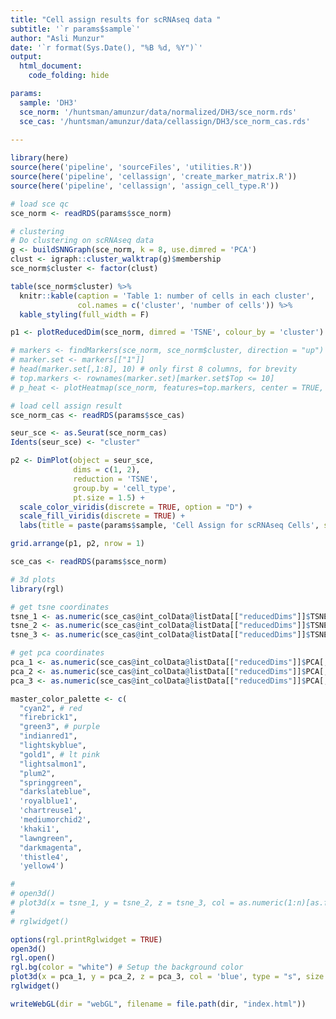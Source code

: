 ```yaml
---
title: "Cell assign results for scRNAseq data "
subtitle: '`r params$sample`'
author: "Asli Munzur"
date: '`r format(Sys.Date(), "%B %d, %Y")`'
output: 
  html_document:
    code_folding: hide

params:
  sample: 'DH3'
  sce_norm: '/huntsman/amunzur/data/normalized/DH3/sce_norm.rds'
  sce_cas: '/huntsman/amunzur/data/cellassign/DH3/sce_norm_cas.rds'
  
---
```


```r

library(here)
source(here('pipeline', 'sourceFiles', 'utilities.R'))
source(here('pipeline', 'cellassign', 'create_marker_matrix.R'))
source(here('pipeline', 'cellassign', 'assign_cell_type.R'))


```

```r

# load sce qc
sce_norm <- readRDS(params$sce_norm)

# clustering 
# Do clustering on scRNAseq data
g <- buildSNNGraph(sce_norm, k = 8, use.dimred = 'PCA')
clust <- igraph::cluster_walktrap(g)$membership
sce_norm$cluster <- factor(clust)

table(sce_norm$cluster) %>% 
  knitr::kable(caption = 'Table 1: number of cells in each cluster', 
               col.names = c('cluster', 'number of cells')) %>% 
  kable_styling(full_width = F)


```

```r

p1 <- plotReducedDim(sce_norm, dimred = 'TSNE', colour_by = 'cluster') + labs(title = paste(params$sample, 'Clustering - TSNE', sep = '-'))

# markers <- findMarkers(sce_norm, sce_norm$cluster, direction = "up")
# marker.set <- markers[["1"]]
# head(marker.set[,1:8], 10) # only first 8 columns, for brevity
# top.markers <- rownames(marker.set)[marker.set$Top <= 10]
# p_heat <- plotHeatmap(sce_norm, features=top.markers, center = TRUE, order_columns_by="cluster")

```

```r

# load cell assign result
sce_norm_cas <- readRDS(params$sce_cas)

seur_sce <- as.Seurat(sce_norm_cas)
Idents(seur_sce) <- "cluster"

p2 <- DimPlot(object = seur_sce, 
              dims = c(1, 2), 
              reduction = 'TSNE', 
              group.by = 'cell_type', 
              pt.size = 1.5) +
  scale_color_viridis(discrete = TRUE, option = "D") +
  scale_fill_viridis(discrete = TRUE) +
  labs(title = paste(params$sample, 'Cell Assign for scRNAseq Cells', sep = '-'))

```

```r

grid.arrange(p1, p2, nrow = 1)

```




```r

sce_cas <- readRDS(params$sce_norm)

# 3d plots 
library(rgl)

# get tsne coordinates 
tsne_1 <- as.numeric(sce_cas@int_colData@listData[["reducedDims"]]$TSNE[, 1])
tsne_2 <- as.numeric(sce_cas@int_colData@listData[["reducedDims"]]$TSNE[, 2])
tsne_3 <- as.numeric(sce_cas@int_colData@listData[["reducedDims"]]$TSNE[, 3])

# get pca coordinates 
pca_1 <- as.numeric(sce_cas@int_colData@listData[["reducedDims"]]$PCA[, 1])
pca_2 <- as.numeric(sce_cas@int_colData@listData[["reducedDims"]]$PCA[, 2])
pca_3 <- as.numeric(sce_cas@int_colData@listData[["reducedDims"]]$PCA[, 3])

master_color_palette <- c(
  "cyan2", # red
  "firebrick1",
  "green3", # purple
  "indianred1",
  "lightskyblue", 
  "gold1", # lt pink
  "lightsalmon1",
  "plum2", 
  "springgreen", 
  "darkslateblue", 
  'royalblue1',
  'chartreuse1',
  'mediumorchid2',
  'khaki1', 
  "lawngreen",
  "darkmagenta",
  'thistle4', 
  'yellow4')

# 
# open3d()
# plot3d(x = tsne_1, y = tsne_2, z = tsne_3, col = as.numeric(1:n)[as.factor(sce_cas$cell_type)], type = "s", size = 0.7)
# 
# rglwidget()

options(rgl.printRglwidget = TRUE)
open3d()
rgl.open()
rgl.bg(color = "white") # Setup the background color
plot3d(x = pca_1, y = pca_2, z = pca_3, col = 'blue', type = "s", size = 0.7)
rglwidget()

writeWebGL(dir = "webGL", filename = file.path(dir, "index.html"))


```








